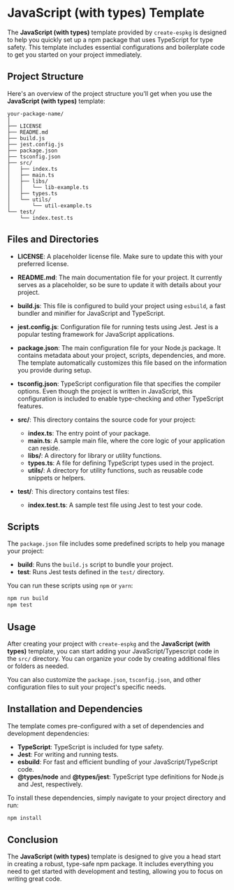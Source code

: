 # JavaScript (with types) Template

The **JavaScript (with types)** template provided by `create-espkg` is designed to help you quickly set up a npm package that uses TypeScript for type safety. This template includes essential configurations and boilerplate code to get you started on your project immediately.

## Project Structure

Here's an overview of the project structure you'll get when you use the **JavaScript (with types)** template:

```
your-package-name/
│
├── LICENSE
├── README.md
├── build.js
├── jest.config.js
├── package.json
├── tsconfig.json
├── src/
│   ├── index.ts
│   ├── main.ts
│   ├── libs/
│   │   └── lib-example.ts
│   ├── types.ts
│   └── utils/
│       └── util-example.ts
└── test/
    └── index.test.ts
```

## Files and Directories

- **LICENSE**: A placeholder license file. Make sure to update this with your preferred license.
  
- **README.md**: The main documentation file for your project. It currently serves as a placeholder, so be sure to update it with details about your project.

- **build.js**: This file is configured to build your project using `esbuild`, a fast bundler and minifier for JavaScript and TypeScript.

- **jest.config.js**: Configuration file for running tests using Jest. Jest is a popular testing framework for JavaScript applications.

- **package.json**: The main configuration file for your Node.js package. It contains metadata about your project, scripts, dependencies, and more. The template automatically customizes this file based on the information you provide during setup.

- **tsconfig.json**: TypeScript configuration file that specifies the compiler options. Even though the project is written in JavaScript, this configuration is included to enable type-checking and other TypeScript features.

- **src/**: This directory contains the source code for your project:
  - **index.ts**: The entry point of your package.
  - **main.ts**: A sample main file, where the core logic of your application can reside.
  - **libs/**: A directory for library or utility functions.
  - **types.ts**: A file for defining TypeScript types used in the project.
  - **utils/**: A directory for utility functions, such as reusable code snippets or helpers.

- **test/**: This directory contains test files:
  - **index.test.ts**: A sample test file using Jest to test your code.

## Scripts

The `package.json` file includes some predefined scripts to help you manage your project:

- **build**: Runs the `build.js` script to bundle your project.
- **test**: Runs Jest tests defined in the `test/` directory.

You can run these scripts using `npm` or `yarn`:

```bash
npm run build
npm test
```

## Usage

After creating your project with `create-espkg` and the **JavaScript (with types)** template, you can start adding your JavaScript/Typescript code in the `src/` directory. You can organize your code by creating additional files or folders as needed.

You can also customize the `package.json`, `tsconfig.json`, and other configuration files to suit your project's specific needs.

## Installation and Dependencies

The template comes pre-configured with a set of dependencies and development dependencies:

- **TypeScript**: TypeScript is included for type safety.
- **Jest**: For writing and running tests.
- **esbuild**: For fast and efficient bundling of your JavaScript/TypeScript code.
- **@types/node** and **@types/jest**: TypeScript type definitions for Node.js and Jest, respectively.

To install these dependencies, simply navigate to your project directory and run:

```bash
npm install
```

## Conclusion

The **JavaScript (with types)** template is designed to give you a head start in creating a robust, type-safe npm package. It includes everything you need to get started with development and testing, allowing you to focus on writing great code.